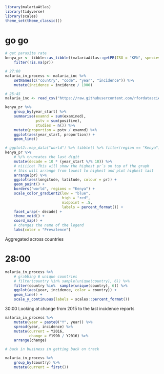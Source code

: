 ```r
library(malariaAtlas)
library(tidyverse)
library(scales)
theme_set(theme_classic())
```


# go go

```r
# get parasite rate
kenya_pr <- tibble::as_tibble((malariaAtlas::getPR(ISO = "KEN", species = "BOTH"))) %>% 
    filter(!is.na(pr))

# 27:00
malaria_in_process <- malaria_inc %>% 
    setNames(c("country", "code", "year", "incidence")) %>% 
    mutate(incidence = incidence / 1000)

# 25:45
malaria_inc <- read_csv("https://raw.githubusercontent.com/rfordatascience/tidytuesday/master/data/2018/2018-11-13/malaria_deaths.csv")
```

```r
kenya_pr %>% 
    group_by(year_start) %>% 
    summarise(examnd = sum(examined),
              pstv = sum(positive),
              studies = n()) %>% 
    mutate(proportion = pstv / examnd) %>% 
    ggplot(aes(year_start, proportion)) +
    geom_line()
```

```r
# ggplot2::map_data("world") %>% tibble() %>% filter(region == "Kenya")
kenya_pr %>% 
    # %/% truncates the last digit  
    mutate(decade = 10 * (year_start %/% 10)) %>% 
    # niiiice! This will show the highest pr´s on top of the graph
    # this will arrange from lowest to highest and plot highest last
    arrange(pr) %>% 
    ggplot(aes(longitude, latitude, colour = pr)) +
    geom_point() +
    borders("world", regions = "Kenya") +
    scale_color_gradient2(low = "blue", 
                          high = "red", 
                          midpoint = .5,
                          labels = percent_format()) +
    facet_wrap(~ decade) +
    theme_void() +
    coord_map() +
    # changes the name of the legend
    labs(color = "Prevalence")
```

Aggregated across countries

# 28:00

```r
malaria_in_process %>% 
    # grabbing 6 unique countries
    # filter(country %in% sample(unique(country), 6)) %>%
    filter(country %in%  sample(unique(country), 6)) %>% 
    ggplot(aes(year, incidence, color = country)) +
    geom_line() +
    scale_y_continuous(labels = scales::percent_format())
```

30:00 Looking at change from 2015 to the last incidence reports

```r
malaria_in_process %>% 
    mutate(year = paste0("Y", year)) %>% 
    spread(year, incidence) %>% 
    mutate(current = Y2016,
           change = Y1990 / Y2016) %>% 
    arrange(change)
```

```r
# back in business in getting back on track
```


```r
malaria_in_process %>% 
    group_by(country) %>% 
    mutate(current = first())
```

